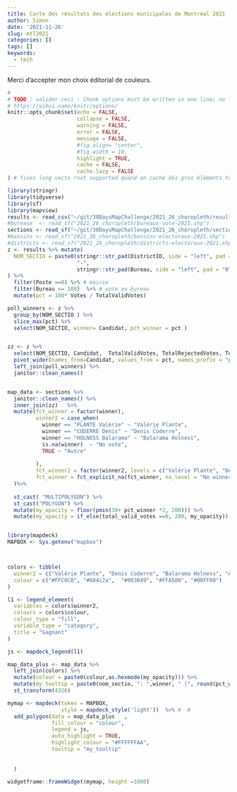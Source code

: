 ```yaml
---
title: Carte des résultats des élections municipales de Montréal 2021
author: Simon
date: '2021-11-26'
slug: mtl2021
categories: []
tags: []
keywords:
  - tech
---
```


Merci d'accepter mon choix éditorial de couleurs.  

```r
#
# TODO : valider ceci : Chunk options must be written in one line; no line breaks are allowed inside chunk options;
# https://yihui.name/knitr/options/
knitr::opts_chunk$set(echo = FALSE, 
                      collapse = FALSE,
                      warning = FALSE,
                      error = FALSE,
                      message = FALSE,
                      #fig.align= "center",
                      #fig.width = 10,
                      highlight = TRUE,
                      cache = FALSE,
                      cache.lazy = FALSE
) # fixes long vecto rnot supported quand on cache des gros éléments https://stackoverflow.com/questions/39417003/long-vectors-not-supported-yet-error-in-rmd-but-not-in-r-script
```


```r
library(stringr)
library(tidyverse)
library(sf)
library(mapview)
results <- read_csv("~/git/30DaysMapChallenge/2021_26_choropleth/resultats-detailles-2021.csv")
#bureaux  <- read_sf("2021_26_choropleth/bureaux-vote-2021.shp")
sections <- read_sf("~/git/30DaysMapChallenge/2021_26_choropleth/section-vote-2021.shp")
#bassins <- read_sf("2021_26_choropleth/bassins-electoraux-2021.shp")
#districts <- read_sf("2021_26_choropleth/districts-electoraux-2021.shp")
z <- results %>% mutate(
  NOM_SECTIO = paste0(stringr::str_pad(DistrictID, side = "left", pad = "0", width = 3) ,
                      "-",
                      stringr::str_pad(Bureau, side = "left", pad = "0", width = 3) )
) %>%
  filter(Poste ==0) %>% # mairie
  filter(Bureau <= 108)  %>% # vote en bureau
  mutate(pct = 100* Votes / TotalValidVotes) 

poll_winners <- z %>% 
  group_by(NOM_SECTIO ) %>%
  slice_max(pct) %>%
  select(NOM_SECTIO, winner= Candidat, pct_winner = pct )


zz <- z %>% 
  select(NOM_SECTIO, Candidat,  TotalValidVotes, TotalRejectedVotes, TotalVotes, pct ) %>%
  pivot_wider(names_from=Candidat, values_from = pct, names_prefix = "pct_") %>%
  left_join(poll_winners) %>% 
  janitor::clean_names() 


map_data <- sections %>%  
  janitor::clean_names() %>%
  inner_join(zz)   %>% 
  mutate(fct_winner = factor(winner),
         winner2 = case_when(
           winner == "PLANTE Valérie" ~ "Valérie Plante",
           winner == "CODERRE Denis" ~ "Denis Coderre",
           winner == "HOLNESS Balarama" ~ "Balarama Holness",
           is.na(winner)  ~ "No vote",
           TRUE ~ "Autre"
           
         ),
         fct_winner2 = factor(winner2, levels = c("Valérie Plante", "Denis Coderre", "Balarama Holness", "Autre", "No vote")),
         fct_winner = fct_explicit_na(fct_winner, na_level = "No winner")
  )%>% 
  
  st_cast( "MULTIPOLYGON") %>%
  st_cast("POLYGON") %>%
  mutate(my_opacity = floor(pmin(30+ pct_winner *2, 200))) %>%
  mutate(my_opacity = if_else(total_valid_votes ==0, 200, my_opacity))


library(mapdeck)
MAPBOX <- Sys.getenv("mapbox")



colors <- tibble(
  winner2 = c("Valérie Plante", "Denis Coderre", "Balarama Holness", "Autre", "No vote"),
  colour = c("#FFC0CB", "#684c2a",  "#003049", "#FFA500", "#00FF00")
)

l1 <- legend_element(
  variables = colors$winner2,
  colours = colors$colour,
  colour_type = "fill",
  variable_type = "category",
  title = "Gagnant"
)

js <- mapdeck_legend(l1)

map_data_plus <- map_data %>% 
  left_join(colors) %>%
  mutate(colour = paste0(colour,as.hexmode(my_opacity))) %>%
  mutate(my_tooltip = paste0(nom_sectio, ": ",winner, " (", round(pct_winner,1), " % de ", total_valid_votes, " votes)"))  %>%
  st_transform(4326)

mymap <- mapdeck(token = MAPBOX, 
                 style = mapdeck_style('light'))  %>% #  # 
  add_polygon(data = map_data_plus   ,
              fill_colour = "colour",
              legend = js,
              auto_highlight = TRUE,
              highlight_colour = "#FFFFFFAA",
              tooltip = "my_tooltip"
              
              
  )

widgetframe::frameWidget(mymap, height =1000)

```

